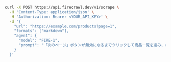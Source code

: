 ```bash curl
curl -X POST https://api.firecrawl.dev/v1/scrape \
  -H 'Content-Type: application/json' \
  -H 'Authorization: Bearer <YOUR_API_KEY>' \
  -d '{
    "url": "https://example.com/products?page=1",
    "formats": ["markdown"],
    "agent": {
      "model": "FIRE-1",
      "prompt": "「次のページ」ボタンが無効になるまでクリックして商品一覧を進み、各ページをスクレイピングしてください。"
    }
  }'
```
